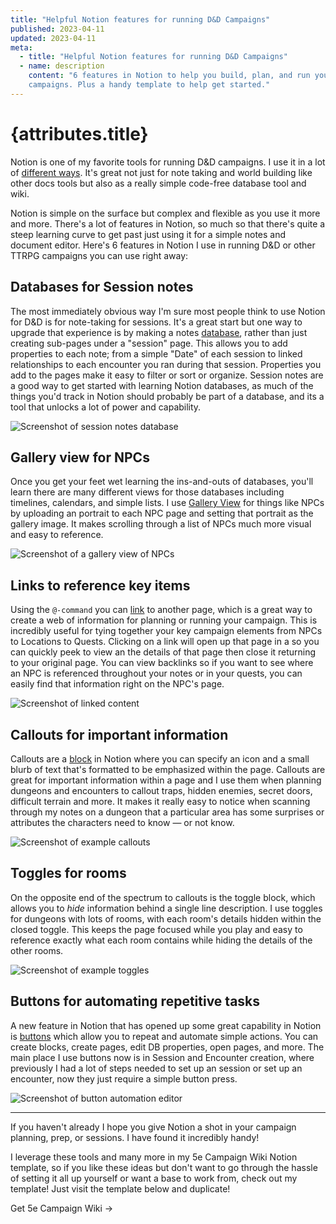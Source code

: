 ```yaml
---
title: "Helpful Notion features for running D&D Campaigns"
published: 2023-04-11
updated: 2023-04-11
meta:
  - title: "Helpful Notion features for running D&D Campaigns"
  - name: description
    content: "6 features in Notion to help you build, plan, and run your TTRPG and D&D
    campaigns. Plus a handy template to help get started."
---
```



# {attributes.title}

Notion is one of my favorite tools for running D&D campaigns. I use it in a lot
of [different ways](/using-notion-dm-screen). It's great not just for note
taking and world building like other docs tools but also as a really simple
code-free database tool and wiki.

Notion is simple on the surface but complex and flexible as you use it more and
more. There's a lot of features in Notion, so much so that there's quite a steep
learning curve to get past just using it for a simple notes and document editor.
Here's 6 features in Notion I use in running D&D or other TTRPG campaigns you
can use right away:

## Databases for Session notes

The most immediately obvious way I'm sure most people think to use Notion for
D&D is for note-taking for sessions. It's a great start but one way to upgrade
that experience is by making a notes
[database](https://www.notion.so/help/intro-to-databases), rather than just
creating sub-pages under a "session" page. This allows you to add properties to
each note; from a simple "Date" of each session to linked relationships to each
encounter you ran during that session. Properties you add to the pages make it
easy to filter or sort or organize. Session notes are a good way to get started
with learning Notion databases, as much of the things you'd track in Notion
should probably be part of a database, and its a tool that unlocks a lot of
power and capability.

![Screenshot of session notes database](/images/articles/notion-features-for-running-dnd/tip-1-session-database.png)

## Gallery view for NPCs

Once you get your feet wet learning the ins-and-outs of databases, you'll learn
there are many different views for those databases including timelines,
calendars, and simple lists. I use
[Gallery View](https://www.notion.so/help/galleries) for things like NPCs by
uploading an portrait to each NPC page and setting that portrait as the gallery
image. It makes scrolling through a list of NPCs much more visual and easy to
reference.

![Screenshot of a gallery view of NPCs](/images/articles/notion-features-for-running-dnd/tip-2-gallery-view.png)

## Links to reference key items

Using the `@-command` you can
[link](https://www.notion.so/help/create-links-and-backlinks) to another page,
which is a great way to create a web of information for planning or running your
campaign. This is incredibly useful for tying together your key campaign
elements from NPCs to Locations to Quests. Clicking on a link will open up that
page in a so you can quickly peek to view an the details of that page then close
it returning to your original page. You can view backlinks so if you want to see
where an NPC is referenced throughout your notes or in your quests, you can
easily find that information right on the NPC's page.

![Screenshot of linked content](/images/articles/notion-features-for-running-dnd/tip-3-links.png)

## Callouts for important information

Callouts are a [block](https://www.notion.so/help/what-is-a-block) in Notion
where you can specify an icon and a small blurb of text that's formatted to be
emphasized within the page. Callouts are great for important information within
a page and I use them when planning dungeons and encounters to callout traps,
hidden enemies, secret doors, difficult terrain and more. It makes it really
easy to notice when scanning through my notes on a dungeon that a particular
area has some surprises or attributes the characters need to know — or not know.

![Screenshot of example callouts](/images/articles/notion-features-for-running-dnd/tip-4-callouts.png)

## Toggles for rooms

On the opposite end of the spectrum to callouts is the toggle block, which
allows you to _hide_ information behind a single line description. I use toggles
for dungeons with lots of rooms, with each room's details hidden within the
closed toggle. This keeps the page focused while you play and easy to reference
exactly what each room contains while hiding the details of the other rooms.

![Screenshot of example toggles](/images/articles/notion-features-for-running-dnd/tip-5-toggles.png)

## Buttons for automating repetitive tasks

A new feature in Notion that has opened up some great capability in Notion is
[buttons](https://www.notion.so/help/template-buttons) which allow you to repeat
and automate simple actions. You can create blocks, create pages, edit DB
properties, open pages, and more. The main place I use buttons now is in Session
and Encounter creation, where previously I had a lot of steps needed to set up
an session or set up an encounter, now they just require a simple button press.

![Screenshot of button automation editor](/images/articles/notion-features-for-running-dnd/tip-6-buttons.png)

---

If you haven't already I hope you give Notion a shot in your campaign planning,
prep, or sessions. I have found it incredibly handy!

I leverage these tools and many more in my 5e Campaign Wiki Notion template, so
if you like these ideas but don't want to go through the hassle of setting it
all up yourself or want a base to work from, check out my template! Just visit
the template below and duplicate!

<p className="not-prose">
  <LinkButton href="https://kennygoff.notion.site/5e-Campaign-Wiki-2234b289a06d47c6967a99a934864c6a">
    Get 5e Campaign Wiki &rarr;
  </LinkButton>
</p>
